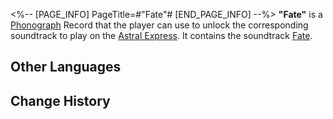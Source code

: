<%-- [PAGE_INFO]
PageTitle=#"Fate"#
[END_PAGE_INFO] --%>
{{Item Infobox
|id          = 210110
|image       = Item Fate.png{{subst:void|<!--$UPLOAD:<<SpriteOutput/ItemFigures/210001.png>-<Item Fate.png>-<Item Icons>>-->}}
|type        = Disk
|invCategory = Valuables
|rarity      = 3
|effect      = 
|description = A record that can be played on the Express' phonograph. It might be a chance acquisition or a gift from someone else. All sorts of memories surge up when the music plays &mdash; the smiles, encounters, touches, and the excitement of battle. Maybe that is why people still collect records even as society rapidly advances.<br />The current record contains the track "Fate."
}}
{{Description|''The moment of choice is here. The road to the future is so near, yet so far.''}}
'''"Fate"''' is a [[Phonograph]] Record that the player can use to unlock the corresponding soundtrack to play on the [[Astral Express]]. It contains the soundtrack [[Fate]].

==Other Languages==
{{Other Languages
|en   = "Fate"
|zhs  = 《命途》
|zht  = 〈命途〉
|ja   = 『運命』
|ko   = ≪운명의 길≫
|es   = Destino
|fr   = «&nbsp;Fate&nbsp;»
|ru   = Fate
|th   = "Fate"
|vi   = "Vận Mệnh"
|de   = „Schicksal“
|id   = "Fate"
|pt   = "Fate"
}}

==Change History==
{{Change History|1.0}}